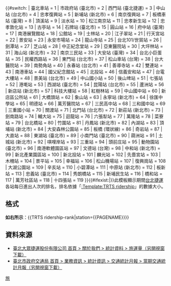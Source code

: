 {{#switch:{{{station}}}
| 臺北車站 = 1
| 市政府站 (臺北市) = 2
| 西門站 (臺北捷運) =  3
| 中山站 (台北市) = 4
| 忠孝復興站 = 5
| 新埔站 (新北市) = 6
| 南京復興站 = 7
| 板橋車站 (臺灣)<!--台北捷運公司將板南線、環狀線分開統計--> =  8
| 頂溪站 = 9
| 淡水站 = 10
| 松江南京站 = 11
| 忠孝新生站 =  12
| 忠孝敦化站 = 13
| 古亭站 = 14
| 石牌站 (臺北市) = 15
| 圓山站 = 16
| 府中站 (臺灣) = 17
| 南港展覽館站 = 18
| 公館站 = 19
| 士林站 = 20
| 江子翠站 = 21
| 行天宮站 = 22
| 景安站 = 23
| 永安市場站 = 24
| 龍山寺站 = 25
| 台北101/世貿站 = 26
| 劍潭站 = 27
| 芝山站 = 28
| 中正紀念堂站 = 29
| 亞東醫院站 = 30
| 大坪林站 = 31
| 海山站 (新北市) = 32
| 南京三民站 = 33
| 大安站 (臺灣) = 34
| 台北小巨蛋站 = 35
| 民權西路站 = 36
| 東門站 (台北市) = 37
| 松山車站 (台灣) = 38
| 台大醫院站 = 39
| 南勢角站 = 40
| 永春站 (台北市) = 41
| 善導寺站 = 42
| 雙連站 = 43
| 南港車站<!--條目名為"車站"--> = 44
| 國父紀念館站 = 45
| 北投站 = 46
| 信義安和站 = 47
| 台電大樓站 = 48
| 景美站 (台北市) = 49
| 中山國小站 = 50
| 後山埤站 = 51
| 七張站 = 52
| 港墘站 = 53
| 西湖站 (臺北市) = 54
| 昆陽站 (台北市) = 55
| 蘆洲站 = 56
| 新店站 (新北市) = 57
| 科技大樓站 = 58
| 紅樹林站 = 59
| 中山國中站 = 60
| 新店區公所站 = 61
| 大橋頭站 = 62
| 象山站 = 63
| 永寧站 (新北市) = 64
| 徐匯中學站 = 65
| 明德站 = 66
| 萬芳醫院站 = 67
| 三民高中站 = 68
| 三和國中站 = 69
| 三重國小站 = 70
| 關渡站 = 71
| 北門站 (台北市) = 72
| 新莊站 (新北市) = 73
| 劍南路站 = 74
| 輔大站 = 75
| 迴龍站 = 76
| 六張犁站 = 77
| 萬隆站 = 78
| 菜寮站 = 79
| 台北橋站 = 80
| 竹圍站 = 81
| 丹鳳站 (新北市) = 82
| 內湖站 = 83
| 頂埔站 (新北市) = 84
| 大安森林公園站 = 85
| 板橋 (環狀線)<!--台北捷運公司將板南線、環狀線分開統計--> = 86
| 奇岩站 = 87
| 大直站 = 88
| 東湖站 (臺北市) = 89
| 小南門站 (臺北市) = 90
| 葫洲站 = 91
| 土城站 (新北市) = 92
| 唭哩岸站 = 93
| 三重站 = 94
| 頭前庄站 = 95
| 動物園站 (臺北市) = 96
| 南港軟體園區站 = 97
| 文德站 (台灣) = 98
| 中和站 (新北市) = 99
| 新北產業園區站 = 100
| 新北投站 = 101
| 麟光站 = 102
| 先嗇宮站 = 103
| 木柵站 = 104
| 景平站 = 105
| 幸福站 = 106
| 松山機場站 = 107
| 復興崗站 = 108
| 大湖公園站 = 109
| 辛亥站 = 110
| 小碧潭站 = 111
| 中原站 (新北市) = 112
| 板新站 = 113
| 忠義站 (臺北市) = 114
| 秀朗橋站 = 115
| 新埔民生站 = 116
| 橋和站 = 117
| 萬芳社區站 = 118
| 十四張站 = 119
}}{{#ifexist:{{{station}}}|}}<noinclude>此模板顯示{{TRTS ridership-date}}期間[[台北捷運]]各站每日進出人次的排名，排名依據「[[:Template:TRTS ridership]]」的數據大小。

==格式==
'''如右所示'''：<nowiki>{{TRTS ridership-rank|station={{PAGENAME}}}}</nowiki>

==資料來源==
*[http://www.metro.taipei/ct.asp?xItem=1058535&CtNode=70073&mp=122035 臺北大眾捷運股份有限公司 首頁 > 關於我們 > 統計資料 > 旅運量（另開視窗下載）]
*[http://www.dot.taipei.gov.tw/lp.asp?ctNode=29214&CtUnit=14610&BaseDSD=7&mp=117001 臺北市政府交通局 首頁 > 業務資訊 > 統計資訊 > 交通統計月報 > 當期交通統計月報（另開視窗下載）]
[[Category:台北捷運模板|旅]]
</noinclude>